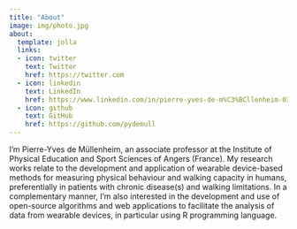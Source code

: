```yaml
---
title: "About"
image: img/photo.jpg
about:
  template: jolla
  links:
  - icon: twitter
    text: Twitter
    href: https://twitter.com
  - icon: linkedin
    text: LinkedIn
    href: https://www.linkedin.com/in/pierre-yves-de-m%C3%BCllenheim-03a75572
  - icon: github
    text: GitHub
    href: https://github.com/pydemull
---
```


<p>I'm Pierre-Yves de Müllenheim, an associate professor at the Institute of Physical Education and Sport Sciences of Angers (France). My research works relate to the development and application of wearable device-based methods for measuring physical behaviour and walking capacity in humans, preferentially in patients with chronic disease(s) and walking limitations. In a complementary manner, I'm also interested in the development and use of open-source algorithms and web applications to facilitate the analysis of data from wearable devices, in particular using R programming language.</p>
